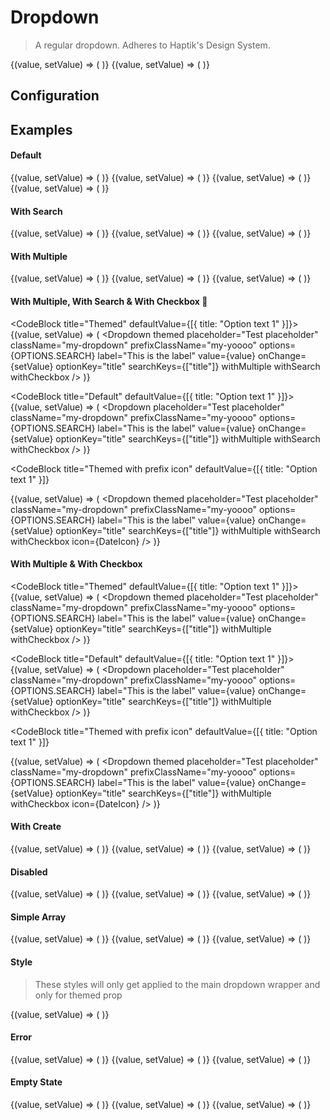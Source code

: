 
# Dropdown

> A regular dropdown. Adheres to Haptik's Design System.

<div
  style={{
    display: "grid",
    gridTemplateColumns: "50% 48%",
    gridColumnGap: "15px",
    marginTop: "3rem"
  }}
>
<CodeBlock title="Themed">
  {(value, setValue) => (
      <Dropdown
        themed
        placeholder="Select a value"
        options={OPTIONS.THEMED}
        label="Label"
        value={value}
        onChange={setValue}
      />
    )}
</CodeBlock>

<CodeBlock title="Regular">
{(value, setValue) => (
    <Dropdown
    placeholder="Test placeholder"
    className="my-dropdown"
    prefixClassName="my-yoooo"
    options={OPTIONS.DEFAULT}
    label="This is a label"
    value={value}
    onChange={setValue}
    />
)}

</CodeBlock>
</div>

## Configuration

<ConfigBlock of={Dropdown} />

## Examples

#### Default

<div
  style={{
    display: "grid",
    gridTemplateColumns: "50% 48%",
    gridColumnGap: "15px",
  }}
>
<CodeBlock title="Themed">
  {(value, setValue) => (
      <Dropdown
        themed
        placeholder="Select a value"
        options={OPTIONS.THEMED}
        label="Label"
        value={value}
        onChange={setValue}
      />
    )}
</CodeBlock>

<CodeBlock title="Regular">
  {(value, setValue) => (
    <Dropdown
      placeholder="Test placeholder"
      className="my-dropdown"
      prefixClassName="my-yoooo"
      options={OPTIONS.DEFAULT}
      label="This is a label"
      value={value}
      onChange={setValue}
    />
  )}
</CodeBlock>

<CodeBlock title="Themed with prefix icon">
  {(value, setValue) => (
    <Dropdown
      placeholder="Select a value"
      options={OPTIONS.THEMED}
      value={value}
      label="This is a label"
      value={value}
      onChange={setValue}
      icon={DateIcon}
      themed
    />
  )}
</CodeBlock>

<CodeBlock title="Themed, small with prefix icon">
  {(value, setValue) => (
    <Dropdown
      placeholder="Select a value"
      options={OPTIONS.THEMED}
      value={value}
      label="This is a label"
      value={value}
      onChange={setValue}
      icon={DateIcon}
      themed
      size="small"
    />
  )}
</CodeBlock>

</div>

<div style={{ marginBottom: 30, marginTop: 30, border: "1px solid #d5d5d5" }} />

#### With Search

<div
  style={{
    display: "grid",
    gridTemplateColumns: "50% 48%",
    gridColumnGap: "15px",
  }}
>
<CodeBlock title="Themed">
  {(value, setValue) => (
      <Dropdown
        themed
        placeholder="Select a value"
        options={OPTIONS.THEMED}
        label="Label"
        value={value}
        onChange={setValue}
        withSearch
      />
    )}
</CodeBlock>

<CodeBlock title="Regular">
  {(value, setValue) => (
    <Dropdown
      placeholder="Test placeholder"
      className="my-dropdown"
      prefixClassName="my-yoooo"
      options={OPTIONS.DEFAULT}
      label="This is a label"
      value={value}
      onChange={setValue}
      withSearch
    />
  )}
</CodeBlock>

<CodeBlock title="Themed with prefix icon">
  {(value, setValue) => (
    <Dropdown
      themed
      placeholder="Select a value"
      options={OPTIONS.THEMED}
      label="Label"
      value={value}
      onChange={setValue}
      withSearch
      icon={DateIcon}
    />
    )}
</CodeBlock>
</div>

<div style={{ marginBottom: 30, marginTop: 30, border: "1px solid #d5d5d5" }} />

#### With Multiple

<div
  style={{
    display: "grid",
    gridTemplateColumns: "50% 48%",
    gridColumnGap: "15px",
  }}
>
<CodeBlock title="Themed">
  {(value, setValue) => (
      <Dropdown
        themed
        placeholder="Select items"
        options={OPTIONS.THEMED}
        label="Label"
        value={value}
        onChange={setValue}
        withMultiple
        withSearch
      />
    )}
</CodeBlock>

<CodeBlock title="Regular">
  {(value, setValue) => (
    <Dropdown
      placeholder="Test placeholder"
      className="my-dropdown"
      prefixClassName="my-yoooo"
      options={OPTIONS.DEFAULT}
      label="This is a label"
      value={value}
      onChange={setValue}
      withMultiple
      withSearch
    />
  )}
</CodeBlock>

<CodeBlock title="Themed with prefix icon">
  {(value, setValue) => (
    <Dropdown
      themed
      placeholder="Select items"
      options={OPTIONS.THEMED}
      label="Label"
      value={value}
      onChange={setValue}
      withMultiple
      withSearch
      icon={DateIcon}
    />
    )}
</CodeBlock>
</div>

<div style={{ marginBottom: 30, marginTop: 30, border: "1px solid #d5d5d5" }} />

#### With Multiple, With Search & With Checkbox 🧐

<div
  style={{
    display: "grid",
    gridTemplateColumns: "50% 48%",
    gridColumnGap: "15px",
  }}
>

<CodeBlock title="Themed" defaultValue={[{ title: "Option text 1" }]}>
  {(value, setValue) => (
    <Dropdown
      themed
      placeholder="Test placeholder"
      className="my-dropdown"
      prefixClassName="my-yoooo"
      options={OPTIONS.SEARCH}
      label="This is the label"
      value={value}
      onChange={setValue}
      optionKey="title"
      searchKeys={["title"]}
      withMultiple
      withSearch
      withCheckbox
    />
  )}
</CodeBlock>

<CodeBlock title="Default" defaultValue={[{ title: "Option text 1" }]}>
  {(value, setValue) => (
    <Dropdown
      placeholder="Test placeholder"
      className="my-dropdown"
      prefixClassName="my-yoooo"
      options={OPTIONS.SEARCH}
      label="This is the label"
      value={value}
      onChange={setValue}
      optionKey="title"
      searchKeys={["title"]}
      withMultiple
      withSearch
      withCheckbox
    />
  )}
</CodeBlock>

<CodeBlock
  title="Themed with prefix icon"
  defaultValue={[{ title: "Option text 1" }]}
>
  {(value, setValue) => (
    <Dropdown
      themed
      placeholder="Test placeholder"
      className="my-dropdown"
      prefixClassName="my-yoooo"
      options={OPTIONS.SEARCH}
      label="This is the label"
      value={value}
      onChange={setValue}
      optionKey="title"
      searchKeys={["title"]}
      withMultiple
      withSearch
      withCheckbox
      icon={DateIcon}
    />
  )}
</CodeBlock>

</div>

<div style={{ marginBottom: 30, marginTop: 30, border: "1px solid #d5d5d5" }} />

#### With Multiple & With Checkbox

<div
  style={{
    display: "grid",
    gridTemplateColumns: "50% 48%",
    gridColumnGap: "15px",
  }}
>

<CodeBlock title="Themed" defaultValue={[{ title: "Option text 1" }]}>
  {(value, setValue) => (
    <Dropdown
      themed
      placeholder="Test placeholder"
      className="my-dropdown"
      prefixClassName="my-yoooo"
      options={OPTIONS.SEARCH}
      label="This is the label"
      value={value}
      onChange={setValue}
      optionKey="title"
      searchKeys={["title"]}
      withMultiple
      withCheckbox
    />
  )}
</CodeBlock>

<CodeBlock title="Default" defaultValue={[{ title: "Option text 1" }]}>
  {(value, setValue) => (
    <Dropdown
      placeholder="Test placeholder"
      className="my-dropdown"
      prefixClassName="my-yoooo"
      options={OPTIONS.SEARCH}
      label="This is the label"
      value={value}
      onChange={setValue}
      optionKey="title"
      searchKeys={["title"]}
      withMultiple
      withCheckbox
    />
  )}
</CodeBlock>

<CodeBlock
  title="Themed with prefix icon"
  defaultValue={[{ title: "Option text 1" }]}
>
  {(value, setValue) => (
    <Dropdown
      themed
      placeholder="Test placeholder"
      className="my-dropdown"
      prefixClassName="my-yoooo"
      options={OPTIONS.SEARCH}
      label="This is the label"
      value={value}
      onChange={setValue}
      optionKey="title"
      searchKeys={["title"]}
      withMultiple
      withCheckbox
      icon={DateIcon}
    />
  )}
</CodeBlock>

</div>

<div style={{ marginBottom: 30, marginTop: 30, border: "1px solid #d5d5d5" }} />

#### With Create

<div
  style={{
    display: "grid",
    gridTemplateColumns: "50% 48%",
    gridColumnGap: "15px",
  }}
>

<CodeBlock title="Themed">
  {(value, setValue) => (
    <Dropdown
      placeholder="Test placeholder"
      className="my-dropdown"
      prefixClassName="my-yoooo"
      options={OPTIONS.THEMED}
      label="This is the label"
      value={value}
      onChange={setValue}
      withCreate
      withSearch
      themed
    />
  )}
</CodeBlock>

<CodeBlock title="Default">
  {(value, setValue) => (
    <Dropdown
      placeholder="Test placeholder"
      className="my-dropdown"
      prefixClassName="my-yoooo"
      options={OPTIONS.DEFAULT}
      label="This is the label"
      value={value}
      onChange={setValue}
      withCreate
      withSearch
    />
  )}
</CodeBlock>

<CodeBlock title="Themed with prefix icon">
  {(value, setValue) => (
    <Dropdown
      placeholder="Test placeholder"
      className="my-dropdown"
      prefixClassName="my-yoooo"
      options={OPTIONS.THEMED}
      label="This is the label"
      value={value}
      onChange={setValue}
      withCreate
      withSearch
      themed
      icon={DateIcon}
    />
  )}
</CodeBlock>

</div>

<div style={{ marginBottom: 30, marginTop: 30, border: "1px solid #d5d5d5" }} />

#### Disabled

<div
  style={{
    display: "grid",
    gridTemplateColumns: "50% 48%",
    gridColumnGap: "15px",
  }}
>

<CodeBlock title="Themed">
  {(value, setValue) => (
    <Dropdown
      placeholder="Test placeholder"
      className="my-dropdown"
      prefixClassName="my-yoooo"
      value={[{ text: "Nice" }]}
      options={OPTIONS.THEMED}
      label="This is the label"
      onChange={setValue}
      themed
      disabled
    />
  )}
</CodeBlock>

<CodeBlock title="Default">
  {(value, setValue) => (
    <Dropdown
      placeholder="Test placeholder"
      className="my-dropdown"
      prefixClassName="my-yoooo"
      value={[{ text: "Option text 1" }]}
      options={OPTIONS.DEFAULT}
      label="This is the label"
      onChange={setValue}
      disabled
    />
  )}
</CodeBlock>

<CodeBlock title="Themed with prefix icon">
  {(value, setValue) => (
    <Dropdown
      placeholder="Test placeholder"
      className="my-dropdown"
      prefixClassName="my-yoooo"
      value={[{ text: "Nice" }]}
      options={OPTIONS.THEMED}
      label="This is the label"
      onChange={setValue}
      themed
      disabled
      icon={DateIcon}
    />
  )}
</CodeBlock>

</div>

<div style={{ marginBottom: 30, marginTop: 30, border: "1px solid #d5d5d5" }} />

#### Simple Array

<div
  style={{
    display: "grid",
    gridTemplateColumns: "50% 48%",
    gridColumnGap: "15px",
  }}
>

<CodeBlock title="Themed">
  {(value, setValue) => (
    <Dropdown
      placeholder="Test placeholder"
      className="my-dropdown"
      prefixClassName="my-yoooo"
      value={value}
      options={OPTIONS.THEMED}
      label="This is the label"
      onChange={setValue}
      withSearch
      themed
    />
  )}
</CodeBlock>

<CodeBlock title="Default">
  {(value, setValue) => (
    <Dropdown
      placeholder="Test placeholder"
      className="my-dropdown"
      prefixClassName="my-yoooo"
      value={value}
      options={OPTIONS.DEFAULT}
      label="This is the label"
      onChange={setValue}
      withSearch
    />
  )}
</CodeBlock>

<CodeBlock title="Themed with prefix icon">
  {(value, setValue) => (
    <Dropdown
      placeholder="Test placeholder"
      className="my-dropdown"
      prefixClassName="my-yoooo"
      value={value}
      options={OPTIONS.THEMED}
      label="This is the label"
      onChange={setValue}
      withSearch
      themed
      icon={DateIcon}
    />
  )}
</CodeBlock>

</div>

<div style={{ marginBottom: 30, marginTop: 30, border: "1px solid #d5d5d5" }} />

#### Style

> These styles will only get applied to the main dropdown wrapper and only for themed prop

<CodeBlock title="Themed">
  {(value, setValue) => (
    <Dropdown
      placeholder="Test placeholder"
      value={value}
      options={OPTIONS.THEMED}
      label="This is the label"
      onChange={setValue}
      withSearch
      themed
      style={{
        padding: 10,
        border: "1px solid blue",
        borderRadius: 5,
      }}
    />
  )}
</CodeBlock>

<div style={{ marginBottom: 30, marginTop: 30, border: "1px solid #d5d5d5" }} />

#### Error

<div
  style={{
    display: "grid",
    gridTemplateColumns: "50% 48%",
    gridColumnGap: "15px",
  }}
>

<CodeBlock title="Themed">
  {(value, setValue) => (
    <Dropdown
      placeholder="Test placeholder"
      className="my-dropdown"
      prefixClassName="my-yoooo"
      value={value}
      options={OPTIONS.THEMED}
      label="This is the label"
      onChange={setValue}
      withSearch
      themed
      error="Nope!"
    />
  )}
</CodeBlock>

<CodeBlock title="Default">
  {(value, setValue) => (
    <Dropdown
      placeholder="Test placeholder"
      className="my-dropdown"
      prefixClassName="my-yoooo"
      value={value}
      options={OPTIONS.DEFAULT}
      label="This is the label"
      onChange={setValue}
      withSearch
      error="Noooo!"
    />
  )}
</CodeBlock>

<CodeBlock title="Themed with prefix icon">
  {(value, setValue) => (
    <Dropdown
      placeholder="Test placeholder"
      value={value}
      options={OPTIONS.THEMED}
      label="This is the label"
      onChange={setValue}
      withSearch
      themed
      icon={DateIcon}
      style={{
        padding: 10,
        border: "1px solid blue",
        borderRadius: 5,
      }}
    />
  )}
</CodeBlock>

</div>

<div style={{ marginBottom: 30, marginTop: 30, border: "1px solid #d5d5d5" }} />

#### Empty State

<div
  style={{
    display: "grid",
    gridTemplateColumns: "50% 48%",
    gridColumnGap: "15px",
  }}
>

<CodeBlock title="Themed">
  {(value, setValue) => (
    <Dropdown
      placeholder="Test placeholder"
      className="my-dropdown"
      prefixClassName="my-yoooo"
      value={value}
      options={[]}
      label="This is the label"
      onChange={setValue}
      withSearch
      themed
    />
  )}
</CodeBlock>

<CodeBlock title="Default">
  {(value, setValue) => (
    <Dropdown
      placeholder="Test placeholder"
      className="my-dropdown"
      prefixClassName="my-yoooo"
      value={value}
      options={[]}
      label="This is the label"
      onChange={setValue}
      withSearch
    />
  )}
</CodeBlock>

<CodeBlock title="Themed with prefix icon">
  {(value, setValue) => (
    <Dropdown
      placeholder="Test placeholder"
      className="my-dropdown"
      prefixClassName="my-yoooo"
      value={value}
      options={[]}
      label="This is the label"
      onChange={setValue}
      withSearch
      icon={DateIcon}
      themed
    />
  )}
</CodeBlock>

</div>
